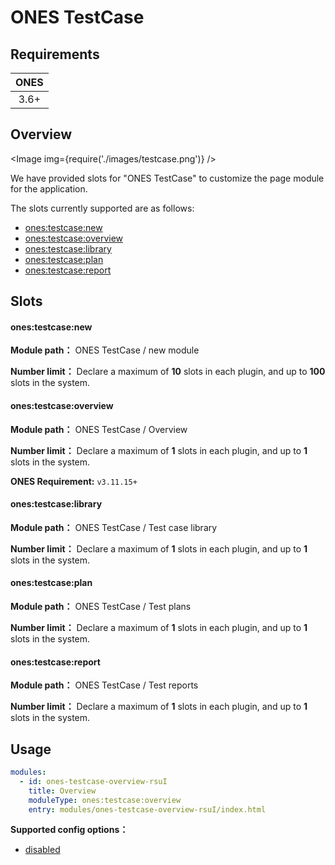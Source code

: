 # ONES TestCase


## Requirements

| **ONES** |
| :------: |
|   3.6+   |

## Overview

<Image img={require('./images/testcase.png')} />

We have provided slots for "ONES TestCase" to customize the page module for the application.

The slots currently supported are as follows:

- [ones:testcase:new](#onestestcasenew)
- [ones:testcase:overview](#onestestcaseoverview)
- [ones:testcase:library](#onestestcaselibrary)
- [ones:testcase:plan](#onestestcaseplan)
- [ones:testcase:report](#onestestcasereport)

## Slots

#### ones:testcase:new

**Module path：** ONES TestCase / new module

**Number limit：** Declare a maximum of **10** slots in each plugin, and up to **100** slots in the system.

#### ones:testcase:overview

**Module path：** ONES TestCase / Overview

**Number limit：** Declare a maximum of **1** slots in each plugin, and up to **1** slots in the system.

**ONES Requirement:** `v3.11.15+`

#### ones:testcase:library

**Module path：** ONES TestCase / Test case library

**Number limit：** Declare a maximum of **1** slots in each plugin, and up to **1** slots in the system.

#### ones:testcase:plan

**Module path：** ONES TestCase / Test plans

**Number limit：** Declare a maximum of **1** slots in each plugin, and up to **1** slots in the system.

#### ones:testcase:report

**Module path：** ONES TestCase / Test reports

**Number limit：** Declare a maximum of **1** slots in each plugin, and up to **1** slots in the system.

## Usage

```yaml
modules:
  - id: ones-testcase-overview-rsuI
    title: Overview
    moduleType: ones:testcase:overview
    entry: modules/ones-testcase-overview-rsuI/index.html
```

**Supported config options：**

- [disabled](../../../../reference/config/plugin.md#disabled)
